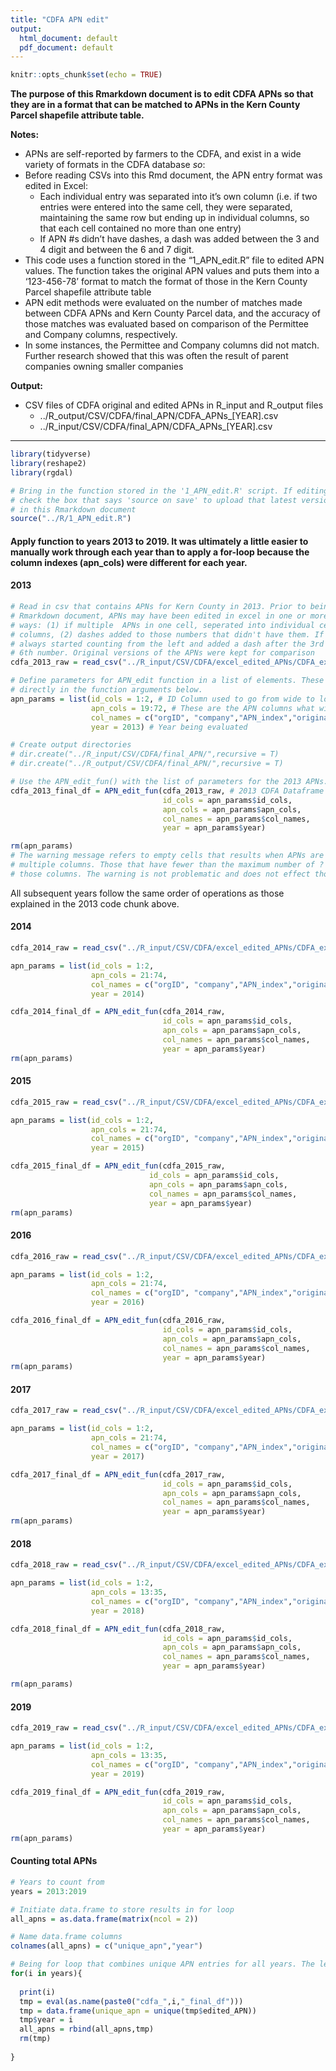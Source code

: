 ```yaml
---
title: "CDFA APN edit"
output:
  html_document: default
  pdf_document: default
---
```


```r
knitr::opts_chunk$set(echo = TRUE)
```

**The purpose of this Rmarkdown document is to edit CDFA APNs so that they are in a format that can be matched to APNs in the Kern County Parcel shapefile attribute table.**

**Notes:**   

  * APNs are self-reported by farmers to the CDFA, and exist in a wide variety of formats in the CDFA database *so*:
  * Before reading CSVs into this Rmd document, the APN entry format was edited in Excel:
      * Each individual entry was separated into it's own column (i.e. if two entries were entered into the same cell, they were separated, maintaining the same row but ending up in individual columns, so that each cell contained no more than one entry)
      * If APN #s didn't have dashes, a dash was added between the 3 and 4 digit and between the 6 and 7 digit. 
      
  * This code uses a function stored in the "1_APN_edit.R" file to edited APN values. The function takes the original APN values and puts them into a '123-456-78' format to match the format of those in the Kern County Parcel shapefile attribute table
  * APN edit methods were evaluated on the number of matches made between CDFA APNs and Kern County Parcel data, and the accuracy of those matches was evaluated based on comparison of the Permittee and Company columns, respectively. 
  * In some instances, the Permittee and Company columns did not match. Further research showed that this was often the result of parent companies owning smaller companies
  
**Output:**

* CSV files of CDFA original and edited APNs in R_input and R_output files 
  - ../R_output/CSV/CDFA/final_APN/CDFA_APNs_[YEAR].csv
  - ../R_input/CSV/CDFA/final_APN/CDFA_APNs_[YEAR].csv

---

```r
library(tidyverse)
library(reshape2)
library(rgdal)

# Bring in the function stored in the '1_APN_edit.R' script. If editing that function, 
# check the box that says 'source on save' to upload that latest version of the function 
# in this Rmarkdown document
source("../R/1_APN_edit.R") 
```

#### Apply function to years 2013 to 2019. It was ultimately a little easier to manually work through each year than to apply a for-loop because the column indexes (apn_cols) were different for each year. 

#### 2013
```r

# Read in csv that contains APNs for Kern County in 2013. Prior to being read in to this 
# Rmarkdown document, APNs may have been edited in excel in one or more of the following 
# ways: (1) if multiple  APNs in one cell, seperated into individual cells across multiple 
# columns, (2) dashes added to those numbers that didn't have them. If dashes were added I 
# always started counting from the left and added a dash after the 3rd number and after the 
# 6th number. Original versions of the APNs were kept for comparison
cdfa_2013_raw = read_csv("../R_input/CSV/CDFA/excel_edited_APNs/CDFA_excelAPNs_2013.csv")

# Define parameters for APN_edit function in a list of elements. These also could be defined 
# directly in the function arguments below. 
apn_params = list(id_cols = 1:2, # ID Column used to go from wide to long format
                  apn_cols = 19:72, # These are the APN columns what will be melted into one
                  col_names = c("orgID", "company","APN_index","original_apn"), # Column names of the new long table
                  year = 2013) # Year being evaluated

# Create output directories
# dir.create("../R_input/CSV/CDFA/final_APN/",recursive = T)
# dir.create("../R_output/CSV/CDFA/final_APN/",recursive = T)

# Use the APN_edit_fun() with the list of parameters for the 2013 APNs. 
cdfa_2013_final_df = APN_edit_fun(cdfa_2013_raw, # 2013 CDFA Dataframe
                                  id_cols = apn_params$id_cols, 
                                  apn_cols = apn_params$apn_cols, 
                                  col_names = apn_params$col_names, 
                                  year = apn_params$year)

rm(apn_params)
# The warning message refers to empty cells that results when APNs are separated by '-' into 
# multiple columns. Those that have fewer than the maximum number of ? receive NAs in 
# those columns. The warning is not problematic and does not effect those APN values. 
```


All subsequent years follow the same order of operations as those explained in the 2013 code chunk above. 

#### 2014
```r
cdfa_2014_raw = read_csv("../R_input/CSV/CDFA/excel_edited_APNs/CDFA_excelAPNs_2014.csv")

apn_params = list(id_cols = 1:2,
                  apn_cols = 21:74, 
                  col_names = c("orgID", "company","APN_index","original_apn"),
                  year = 2014)

cdfa_2014_final_df = APN_edit_fun(cdfa_2014_raw, 
                                  id_cols = apn_params$id_cols, 
                                  apn_cols = apn_params$apn_cols, 
                                  col_names = apn_params$col_names, 
                                  year = apn_params$year)
rm(apn_params)
```


#### 2015
```r
cdfa_2015_raw = read_csv("../R_input/CSV/CDFA/excel_edited_APNs/CDFA_excelAPNs_2015.csv")

apn_params = list(id_cols = 1:2, 
                  apn_cols = 21:74, 
                  col_names = c("orgID", "company","APN_index","original_apn"),
                  year = 2015)

cdfa_2015_final_df = APN_edit_fun(cdfa_2015_raw, 
                               id_cols = apn_params$id_cols, 
                               apn_cols = apn_params$apn_cols, 
                               col_names = apn_params$col_names, 
                               year = apn_params$year)
rm(apn_params)
```


#### 2016
```r
cdfa_2016_raw = read_csv("../R_input/CSV/CDFA/excel_edited_APNs/CDFA_excelAPNs_2016.csv")

apn_params = list(id_cols = 1:2, 
                  apn_cols = 21:74, 
                  col_names = c("orgID", "company","APN_index","original_apn"),
                  year = 2016)

cdfa_2016_final_df = APN_edit_fun(cdfa_2016_raw, 
                                  id_cols = apn_params$id_cols, 
                                  apn_cols = apn_params$apn_cols, 
                                  col_names = apn_params$col_names, 
                                  year = apn_params$year)
rm(apn_params)
```


#### 2017
```r
cdfa_2017_raw = read_csv("../R_input/CSV/CDFA/excel_edited_APNs/CDFA_excelAPNs_2017.csv")

apn_params = list(id_cols = 1:2, 
                  apn_cols = 21:74, 
                  col_names = c("orgID", "company","APN_index","original_apn"),
                  year = 2017)

cdfa_2017_final_df = APN_edit_fun(cdfa_2017_raw, 
                                  id_cols = apn_params$id_cols, 
                                  apn_cols = apn_params$apn_cols, 
                                  col_names = apn_params$col_names, 
                                  year = apn_params$year)
rm(apn_params)
```


#### 2018
```r
cdfa_2018_raw = read_csv("../R_input/CSV/CDFA/excel_edited_APNs/CDFA_excelAPNs_2018.csv")

apn_params = list(id_cols = 1:2, 
                  apn_cols = 13:35, 
                  col_names = c("orgID", "company","APN_index","original_apn"),
                  year = 2018)

cdfa_2018_final_df = APN_edit_fun(cdfa_2018_raw, 
                                  id_cols = apn_params$id_cols, 
                                  apn_cols = apn_params$apn_cols, 
                                  col_names = apn_params$col_names, 
                                  year = apn_params$year)

rm(apn_params)
```

#### 2019
```r
cdfa_2019_raw = read_csv("../R_input/CSV/CDFA/excel_edited_APNs/CDFA_excelAPNs_2019.csv")

apn_params = list(id_cols = 1:2, 
                  apn_cols = 13:35, 
                  col_names = c("orgID", "company","APN_index","original_apn"),
                  year = 2019)

cdfa_2019_final_df = APN_edit_fun(cdfa_2019_raw, 
                                  id_cols = apn_params$id_cols, 
                                  apn_cols = apn_params$apn_cols, 
                                  col_names = apn_params$col_names, 
                                  year = apn_params$year)
rm(apn_params)
```


#### Counting total APNs 
```r
# Years to count from
years = 2013:2019

# Initiate data.frame to store results in for loop
all_apns = as.data.frame(matrix(ncol = 2))

# Name data.frame columns
colnames(all_apns) = c("unique_apn","year")

# Being for loop that combines unique APN entries for all years. The length of the final table == the total number of unique APNs. A unique APN in this context is actually an APN-year combination, as the same APN value represents different data for different years. 
for(i in years){
  
  print(i)
  tmp = eval(as.name(paste0("cdfa_",i,"_final_df")))
  tmp = data.frame(unique_apn = unique(tmp$edited_APN))
  tmp$year = i
  all_apns = rbind(all_apns,tmp)
  rm(tmp)
  
}
```








